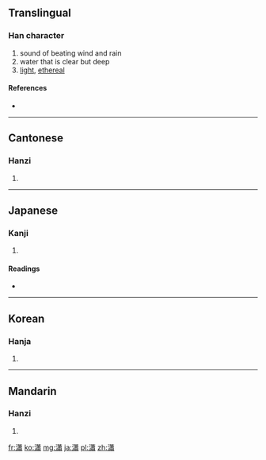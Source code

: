 {{also|潇}}
==Translingual==

===Han character===
{{Han char|rn=85|rad=水|as=16|sn=19|four=3412<sub>7</sub>|canj=水廿中X (ETLX)}}

# sound of beating wind and rain
# water that is clear but deep
# [[light]], [[ethereal]]

====References====
* {{Han ref|kx=0660.080|dkj=18660|dj=1070.020|hdz=31782.020|uh=701F|ud=28703|bh=C374|bd=50036}}

----

==Cantonese==

===Hanzi===
{{yue-hanzi|jyut=|y=siu1|sim=潇}}

# {{defn|Cantonese|sort=水16}}

----

==Japanese==

===Kanji===
{{ja-kanji|grade=|rs=水16}}

# {{defn|Japanese|sort=水16}}

====Readings====
* {{ja-readings|on=[[しょう]] (shō)|kun=[[きよし]] (kiyoshi)}}

----

==Korean==

===Hanja===
{{ko-hanja|hangeul=소|eumhun=|rv=so|mr=so|y=so}}

# {{defn|Korean|sort=水16}}

----

==Mandarin==

===Hanzi===
{{cmn-hanzi|sim=潇|pin=[[xiāo]] ([[xiao1]])|wg=hsiao<sup>1</sup>}}

# {{defn|Mandarin|sort=水16}}

[[fr:瀟]]
[[ko:瀟]]
[[mg:瀟]]
[[ja:瀟]]
[[pl:瀟]]
[[zh:瀟]]